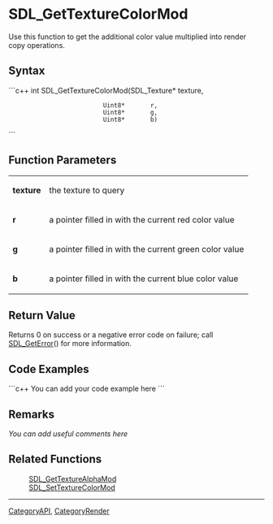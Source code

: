 
= SDL_GetTextureColorMod =
Use this function to get the additional color value multiplied into render copy operations.


== Syntax ==
```c++
int SDL_GetTextureColorMod(SDL_Texture* texture,
                           Uint8*       r,
                           Uint8*       g,
                           Uint8*       b)
```

== Function Parameters ==
{|
|'''texture'''
|the texture to query
|-
|'''r'''
|a pointer filled in with the current red color value
|-
|'''g'''
|a pointer filled in with the current green color value
|-
|'''b'''
|a pointer filled in with the current blue color value
|}

== Return Value ==
Returns 0 on success or a negative error code on failure; call [[SDL_GetError]]() for more information.

== Code Examples ==
```c++
You can add your code example here
```

== Remarks ==
''You can add useful comments here''

== Related Functions ==
:[[SDL_GetTextureAlphaMod]]
:[[SDL_SetTextureColorMod]]

----
[[CategoryAPI]], [[CategoryRender]]

